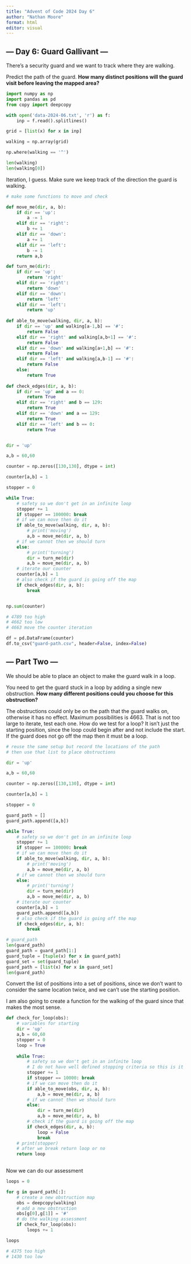 ```yaml
---
title: "Advent of Code 2024 Day 6"
author: "Nathan Moore"
format: html
editor: visual
---
```


## --- Day 6: Guard Gallivant ---

There's a security guard and we want to track where they are walking.

Predict the path of the guard. **How many distinct positions will the guard visit before leaving the mapped area?**

```python

import numpy as np
import pandas as pd
from copy import deepcopy

with open('data-2024-06.txt', 'r') as f:
    inp = f.read().splitlines()

grid = [list(x) for x in inp]

walking = np.array(grid)

np.where(walking == '^')

len(walking)
len(walking[0])

```

Iteration, I guess. Make sure we keep track of the direction the guard is walking.

```python
# make some functions to move and check 

def move_me(dir, a, b):
    if dir == 'up': 
        a -= 1
    elif dir == 'right':
        b += 1
    elif dir == 'down':
        a += 1
    elif dir == 'left':
        b -= 1
    return a,b

def turn_me(dir):
    if dir == 'up': 
        return 'right'
    elif dir == 'right':
        return 'down'
    elif dir == 'down':
        return 'left'
    elif dir == 'left':
        return 'up'
    
def able_to_move(walking, dir, a, b):
    if dir == 'up' and walking[a-1,b] == '#':
        return False
    elif dir == 'right' and walking[a,b+1] == '#':
        return False
    elif dir == 'down' and walking[a+1,b] == '#':
        return False
    elif dir == 'left' and walking[a,b-1] == '#':
        return False
    else: 
        return True
    
def check_edges(dir, a, b):
    if dir == 'up' and a == 0:
        return True
    elif dir == 'right' and b == 129:
        return True
    elif dir == 'down' and a == 129:
        return True
    elif dir == 'left' and b == 0:
        return True


dir = 'up'

a,b = 60,60

counter = np.zeros([130,130], dtype = int)

counter[a,b] = 1

stopper = 0

while True: 
    # safety so we don't get in an infinite loop
    stopper += 1
    if stopper == 100000: break
    # if we can move then do it
    if able_to_move(walking, dir, a, b):
        # print('moving')
        a,b = move_me(dir, a, b)
    # if we cannot then we should turn
    else: 
        # print('turning')
        dir = turn_me(dir)
        a,b = move_me(dir, a, b)
    # iterate our counter
    counter[a,b] = 1
    # also check if the guard is going off the map
    if check_edges(dir, a, b):
        break


np.sum(counter)

# 4789 too high
# 4662 too low
# 4663 move the counter iteration

df = pd.DataFrame(counter)
df.to_csv("guard-path.csv", header=False, index=False)

```

## --- Part Two ---

We should be able to place an object to make the guard walk in a loop.

You need to get the guard stuck in a loop by adding a single new obstruction. **How many different positions could you choose for this obstruction?**

The obstructions could only be on the path that the guard walks on, otherwise it has no effect. Maximum possibilities is 4663. That is not too large to iterate, test each one. How do we test for a loop? It isn't just the starting position, since the loop could begin after and not include the start. If the guard does not go off the map then it must be a loop.

```python

# reuse the same setup but record the locations of the path
# then use that list to place obstructions

dir = 'up'

a,b = 60,60

counter = np.zeros([130,130], dtype = int)

counter[a,b] = 1

stopper = 0

guard_path = []
guard_path.append([a,b])

while True: 
    # safety so we don't get in an infinite loop
    stopper += 1
    if stopper == 100000: break
    # if we can move then do it
    if able_to_move(walking, dir, a, b):
        # print('moving')
        a,b = move_me(dir, a, b)
    # if we cannot then we should turn
    else: 
        # print('turning')
        dir = turn_me(dir)
        a,b = move_me(dir, a, b)
    # iterate our counter
    counter[a,b] = 1
    guard_path.append([a,b])
    # also check if the guard is going off the map
    if check_edges(dir, a, b):
        break

# guard_path
len(guard_path)
guard_path = guard_path[1:]
guard_tuple = [tuple(x) for x in guard_path]
guard_set = set(guard_tuple)
guard_path = [list(x) for x in guard_set]
len(guard_path)
```

Convert the list of positions into a set of positions, since we don't want to consider the same location twice, and we can't use the starting position.

I am also going to create a function for the walking of the guard since that makes the most sense.

```python

def check_for_loop(obs):
    # variables for starting    
    dir = 'up'
    a,b = 60,60
    stopper = 0
    loop = True
    
    while True: 
        # safety so we don't get in an infinite loop
        # I do not have well defined stopping criteria so this is it
        stopper += 1
        if stopper == 10000: break
        # if we can move then do it
        if able_to_move(obs, dir, a, b):
            a,b = move_me(dir, a, b)
        # if we cannot then we should turn
        else: 
            dir = turn_me(dir)
            a,b = move_me(dir, a, b)
        # check if the guard is going off the map
        if check_edges(dir, a, b):
            loop = False
            break
    # print(stopper)
    # after we break return loop or no
    return loop
    
```

Now we can do our assessment

```python

loops = 0

for g in guard_path[:]:
    # create a new obstruction map
    obs = deepcopy(walking)
    # add a new obstruction
    obs[g[0],g[1]] = '#' 
    # do the walking assessment
    if check_for_loop(obs): 
        loops += 1

loops

# 4375 too high
# 1430 too low

```
